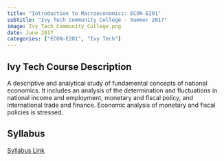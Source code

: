 ```yaml
---
title: "Introduction to Macroeconomics: ECON-E201"
subtitle: "Ivy Tech Community College - Summer 2017"
image: Ivy_Tech_Community_College.png
date: June 2017
categories: ["ECON-E201", "Ivy Tech"]
---
```


## Ivy Tech Course Description

A descriptive and analytical study of fundamental concepts of national economics. It includes an analysis of the determination and fluctuations in national income and employment, monetary and fiscal policy, and international trade and finance. Economic analysis of monetary and fiscal policies is stressed.

## Syllabus

[Syllabus Link](Econ201MacroeconomicsSyllabus-Summer2017.pdf)
